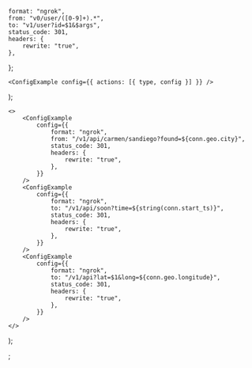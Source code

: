 
	format: "ngrok",
	from: "v0/user/([0-9]+).*",
	to: "v1/user?id=$1&$args",
	status_code: 301,
	headers: {
		rewrite: "true",
	},
};

	<ConfigExample config={{ actions: [{ type, config }] }} />
);

	<>
		<ConfigExample
			config={{
				format: "ngrok",
				from: "/v1/api/carmen/sandiego?found=${conn.geo.city}",
				status_code: 301,
				headers: {
					rewrite: "true",
				},
			}}
		/>
		<ConfigExample
			config={{
				format: "ngrok",
				to: "/v1/api/soon?time=${string(conn.start_ts)}",
				status_code: 301,
				headers: {
					rewrite: "true",
				},
			}}
		/>
		<ConfigExample
			config={{
				format: "ngrok",
				to: "/v1/api?lat=$1&long=${conn.geo.longitude}",
				status_code: 301,
				headers: {
					rewrite: "true",
				},
			}}
		/>
	</>
);

;
